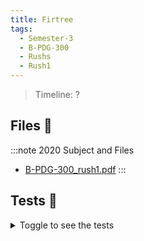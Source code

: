```yaml
---
title: Firtree
tags:
  - Semester-3
  - B-PDG-300
  - Rushs
  - Rush1
---
```

> Timeline: ?


## Files 📂

:::note 2020 Subject and Files
- [B-PDG-300_rush1.pdf](https://github.com/Studio-17/Epitech-Subjects/raw/main/Semester-3/B-PDG-300/Rushs/Rush1/B-PDG-300_rush1.pdf)
:::

## Tests 🤖
<details>
  <summary>Toggle to see the tests</summary>
  <div>
Yo
  </div>
</details>
